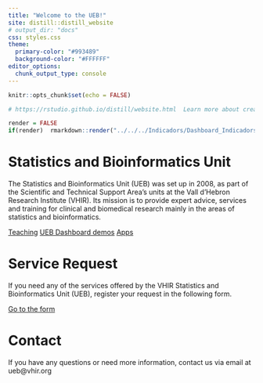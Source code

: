 ---
title: "Welcome to the UEB!"
site: distill::distill_website
# output_dir: "docs"
css: styles.css
theme:
  primary-color: "#993489"
  background-color: "#FFFFFF"
editor_options: 
  chunk_output_type: console
---

```{r setup, include=FALSE}
knitr::opts_chunk$set(echo = FALSE)

# https://rstudio.github.io/distill/website.html  Learn more about creating websites with Distill at:

render = FALSE
if(render)  rmarkdown::render("../../../Indicadors/Dashboard_Indicadors_UEB/Dashboard_Indicadors_UEB.Rmd")
```


# Statistics and Bioinformatics Unit

The Statistics and Bioinformatics Unit (UEB) was set up in 2008, as part of the Scientific and Technical Support Area’s units at the Vall d’Hebron Research Institute (VHIR). Its mission is to provide expert advice, services and training for clinical and biomedical research mainly in the areas of statistics and bioinformatics.


<a href="teaching.html" target="_blank" class="button-custom">Teaching</a> <a href="https://ueb-vhir.shinyapps.io/zz_dashboard/"  target="_blank" class="button-custom"> UEB Dashboard demos</a> <a href="http://uebshiny.vhir.org:3838/" target="_blank" class="button-custom">Apps</a>

<!-- <a href="https://uebvhir.github.io/teaching" target="_blank" class="button-custom">Manuals</a>  -->


# Service Request

If you need any of the services offered by the VHIR Statistics and Bioinformatics Unit (UEB), register your request in the following form.

  <!-- <a href="https://plataformes.vhir.org/extranet/webUEB/Alta.aspx" class="btn btn-primary" style="background-color: #993489; color: white; padding: 10px 20px; text-decoration: none; border-radius: 5px; margin-left: 10px;">Go to the form</a> -->

<a href="https://plataformes.vhir.org/extranet/webUEB/Alta.aspx" target="_blank" class="button">Go to the form</a>

# Contact

If you have any questions or need more information, contact us via email at ueb@vhir.org

